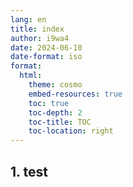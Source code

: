 ```yaml
---
lang: en
title: index
author: i9wa4
date: 2024-06-10
date-format: iso
format:
  html:
    theme: cosmo
    embed-resources: true
    toc: true
    toc-depth: 2
    toc-title: TOC
    toc-location: right
---
```


## 1. test
